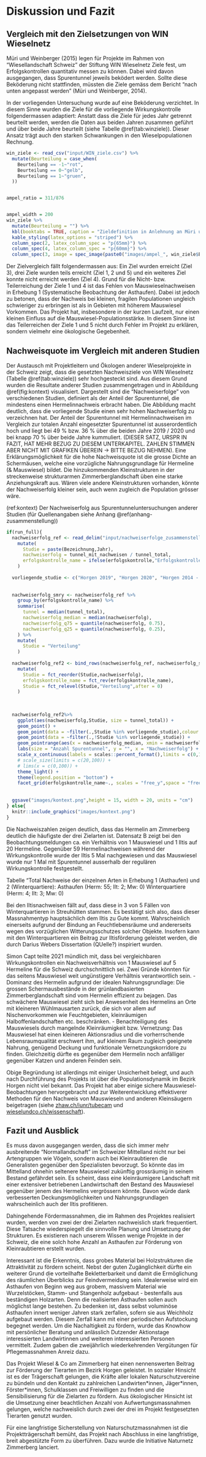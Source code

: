 # Diskussion und Fazit

## Vergleich mit den Zielsetzungen von WIN Wieselnetz 

Müri und Weinberger (2015) legen für Projekte im Rahmen von "Wiesellandschaft Schweiz" der Stiftung WIN Wieselnetz Ziele fest, um Erfolgskontrollen quantitativ messen zu können. Dabei wird davon ausgegangen, dass Spurentunnel jeweils beködert werden. Sollte diese Beköderung nicht stattfinden, müssten die Ziele gemäss dem Bericht "nach unten angepasst werden" (Müri und Weinberger, 2014).

In der vorliegenden Untersuchung wurde auf eine Beköderung verzichtet. In diesem Sinne wurden die Ziele für die vorliegende Wirkungskontrolle folgendermassen adaptiert: Anstatt dass die Ziele für jedes Jahr getrennt beurteilt werden, werden die Daten aus beiden Jahren zusammen geführt und über beide Jahre beurteilt (siehe Tabelle \@ref(tab:winziele)). Dieser Ansatz trägt auch den starken Schwankungen in den Wieselpopulationen Rechnung.


```r

win_ziele <- read_csv("input/WIN_ziele.csv") %>%
  mutate(Beurteilung = case_when(
    Beurteilung == -1~"rot",
    Beurteilung == 0~"gelb",
    Beurteilung == 1~"gruen",
  ))


ampel_ratio = 311/876


ampel_width = 200
win_ziele %>%
  mutate(Beurteilung = "") %>%
  kbl(booktabs = TRUE, caption = "Zieldefinition in Anlehnung an Müri und Weinberger (2014) sowie ihre Beurteilung und Bemerkungen.") %>%
  kable_styling(latex_options = "striped") %>%
  column_spec(2, latex_column_spec = "p{65mm}") %>%
  column_spec(4, latex_column_spec = "p{60mm}") %>%
  column_spec(3, image = spec_image(paste0("images/ampel_", win_ziele$Beurteilung, ".png"), ampel_width,ampel_width*ampel_ratio),latex_valign = "m")

```


Der Zielvergleich fällt folgendermassen aus: Ein Ziel wurden erreicht (Ziel 3), drei Ziele wurden teils erreicht (Ziel 1, 2 und 5) und ein weiteres Ziel konnte nicht erreicht werden (Ziel 4). Grund für die Nicht- bzw. Teilerreichung der Ziele 1 und 4 ist das Fehlen von Mauswieselnachweisen in Erhebung 1 (Systematische Beobachtung der Asthaufen). Dabei ist jedoch zu betonen, dass der Nachweis bei kleinen, fragilen Populationen ungleich schwieriger zu erbringen ist als in Gebieten mit höherem Mauswiesel Vorkommen. Das Projekt hat, insbesondere in der kurzen Laufzeit, nur einen kleinen Einfluss auf die Mauswiesel-Populationsstärke. In diesem Sinne ist das Teilerreichen der Ziele 1 und 5 nicht durch Fehler im Projekt zu erklären, sondern vielmehr eine ökologische Gegebenheit. 

## Nachweisquote im Vergleich mit anderen Studien

Der Austausch mit Projektleitern und Ökologen anderer Wieselprojekte in der Schweiz zeigt, dass die gesetzten Nachweisziele von WIN Wieselnetz (Tabelle \@ref(tab:winziele)) sehr hochgesteckt sind. Aus diesem Grund wurden die Resultate anderer Studien zusammengetragen und in Abbildung \@ref(fig:kontext) visualisiert. Dargestellt sind die "Nachweiserfolge" von verschiedenen Studien, definiert als der Anteil der Spurentunnel, die mindestens einen Hermelinnachweis erbracht haben. Die Abbildung macht deutlich, dass die vorliegende Studie einen sehr hohen Nachweiserfolg zu verzeichnen hat.
Der Anteil der Spurentunnel mit Hermelinnachweisen im Vergleich zur totalen Anzahl eingesetzter Spurentunnel ist ausserordentlich hoch und liegt bei 49 % bzw. 36 % über die beiden Jahre 2019 / 2020 und bei knapp 70 % über beide Jahre kummuliert. (DIESER SATZ, URSPR IN FAZIT, HAT MEHR BEZUG ZU DIESEM UNTERKAPITEL. ZAHLEN STIMMEN ABER NICHT MIT GRAFIKEN ÜBEREIN -> BITTE BEZUG NEHMEN).
Eine Erklärungsmöglichkeit für die hohe Nachweisquote ist die grosse Dichte an Schermäusen, welche eine vorzügliche Nahrungsgrundlage für Hermeline (& Mauswiesel) bildet. Die hinzukommenden Kleinstrukturen in der streckenweise strukturarmen Zimmerberglandschaft üben eine starke Anziehungskraft aus. Wären viele andere Kleinstrukturen vorhanden, könnte der Nachweiserfolg kleiner sein, auch wenn zugleich die Population grösser wäre.

(ref:kontext) Der Nachweiserfolg aus Spurentunneluntersuchungen anderer Studien (für Quellenangaben siehe Anhang \@ref(anhang-zusammenstellung))

```r
if(run_full){
  nachweiserfolg_ref <- read_delim("input/nachweiserfolge_zusammenstellung.csv", ";") %>%
    mutate(
      Studie = paste(Bezeichnung,Jahr),
      nachweiserfolg = tunnel_mit_nachweisen / tunnel_total,
      erfolgskontrolle_name = ifelse(erfolgskontrolle,"Erfolgskontrollen","andere Untersuchungen"),
    )
  
  vorliegende_studie <- c("Horgen 2019", "Horgen 2020", "Horgen 2014 - 2019")
  
  
  nachweiserfolg_smry <- nachweiserfolg_ref %>%
    group_by(erfolgskontrolle_name) %>%
    summarise(
      tunnel = median(tunnel_total),
      nachweiserfolg_median = median(nachweiserfolg),
      nachweiserfolg_q75 = quantile(nachweiserfolg, 0.75),
      nachweiserfolg_q25 = quantile(nachweiserfolg, 0.25),
    ) %>%
    mutate(
      Studie = "Verteilung"
    )
  
  nachweiserfolg_ref2 <- bind_rows(nachweiserfolg_ref, nachweiserfolg_smry) %>%
    mutate(
      Studie = fct_reorder(Studie,nachweiserfolg),
      erfolgskontrolle_name = fct_rev(erfolgskontrolle_name),
      Studie = fct_relevel(Studie,"Verteilung",after = 0)
    )
  
  
  
  nachweiserfolg_ref2%>%
    ggplot(aes(nachweiserfolg,Studie, size = tunnel_total)) +
    geom_point() +
    geom_point(data = ~filter(.,Studie %in% vorliegende_studie),colour = "red") +
    geom_point(data = ~filter(.,!Studie %in% vorliegende_studie)) +
    geom_pointrange(aes(x = nachweiserfolg_median, xmin = nachweiserfolg_q25, xmax = nachweiserfolg_q75, y = Studie),inherit.aes = FALSE) +
    labs(size = "Anzahl Spurentunnel", y = "", x = "Nachweiserfolg") +
    scale_x_continuous(labels = scales::percent_format(),limits = c(0,1)) +
    # scale_size(limits = c(20,100)) +
    # lims(x = c(0,100)) +
    theme_light() +
    theme(legend.position = "bottom") +
    facet_grid(erfolgskontrolle_name~., scales = "free_y",space = "free")
  
  
  ggsave("images/kontext.png",height = 15, width = 20, units = "cm")
} else{
  knitr::include_graphics("images/kontext.png")
}


```

Die Nachweiszahlen zeigen deutlich, dass das Hermelin am Zimmerberg deutlich die häufigste der drei Zielarten ist. Datensatz B zeigt bei den Beobachtungsmeldungen ca. ein Verhältnis von 1 Mauswiesel und 1 Iltis auf 20 Hermeline. 
Gegenüber 59 Hermelinachweisen während der Wirkungskontrolle wurde der Iltis 5 Mal nachgewiesen und das Mauswiesel wurde nur 1 Mal mit Spurentunnel ausserhalb der regulären Wirkungskontrolle festgestellt. 

Tabelle "Total Nachweise der einzelnen Arten in Erhebung 1 (Asthaufen) und 2 (Winterquartiere):
Asthaufen  (Herm: 55;  Ilt: 2; Mw: 0) 
Winterquartiere (Herm: 4; Ilt: 3; Mw: 0)

Bei den Iltisnachweisen fällt auf, dass diese in 3 von 5 Fällen von Winterquartieren in Streuhütten stammen. Es bestätigt sich also, dass dieser Massnahmentyp hauptsächlich dem Iltis zu Gute kommt. Wahrscheinlich einerseits aufgrund der Bindung an Feuchtlebensräume und andererseits wegen des vorzüglichen Witterungsschutzes solcher Objekte. Insofern kann mit den Winterquartieren ein Beitrag zur Iltisförderung geleistet werden, die durch Darius Webers Dissertation (QUelle?) inspiriert wurden. 

Simon Capt teilte 2021 mündlich mit, dass bei vergleichbaren Wirkungskontrollen ein Nachweisverhältnis von 1 Mauswiesel auf 5 Hermeline für die Schweiz durchschnittlich sei. 
Zwei Gründe könnten für das seitens Mauswiesel weit ungünstigere Verhältnis verantwortlich sein. 
- Dominanz des Hermelin aufgrund der idealen Nahrungsgrundlage: 
Die grossen Schermausbestände in der grünlandbasierten Zimmerberglandschaft sind vom Hermelin effizient zu bejagen. Das schwächere Mauswiesel zieht sich bei Anwesenheit des Hermelins an Orte mit kleineren Wühlmausarten zurück, die sich vor allem auf Nischenvorkommen wie Feuchtgebieten, kleinräumigen Halboffenlandschaften etc. beschränken.
- Benachteiligung des Mauswiesels durch mangelnde Kleinräumigkeit bzw. Vernetzung: 
Das Mauswiesel hat einen kleineren Aktionsradius und die vorherrschende Lebensraumqualität erschwert ihm, auf kleinem Raum zugleich geeignete Nahrung, genügend Deckung und funktionale Vernetzungskorridore zu finden. Gleichzeitig dürfte es gegenüber dem Hermelin noch anfälliger gegenüber Katzen und anderen Feinden sein. 

Obige Begründung ist allerdings mit einiger Unsicherheit belegt, und auch nach Durchführung des Projekts ist über die Populationsdynamik im Bezirk Horgen nicht viel bekannt. Das Projekt hat aber einige sichere Mauswiesel-Beobachtungen hervorgebracht und zur Weiterentwicklung effektiverer Methoden für den Nachweis von Mauswieseln und anderen Kleinsäugern beigetragen (siehe [zhaw.ch/iunr/tubecam](http://www.zhaw.ch/iunr/tubecam) und [wieselundco.ch/wissenschaft](http://wieselundco.ch/wissenschaft)).

## Fazit und Ausblick

Es muss davon ausgegangen werden, dass die sich immer mehr ausbreitende "Normallandschaft" im Schweizer Mittelland nicht nur bei Artengruppen wie Vögeln, sondern auch  bei Kleinraubtieren die Generalisten gegenüber den Spezialisten bevorzugt. So könnte das im Mittelland ohnehin seltenere Mauswiesel zukünftig grossräumig in seinem Bestand gefährdet sein. Es scheint, dass eine kleinräumigere Landschaft mit einer extensiver betriebenen Landwirtschaft den Bestand des Mauswiesel gegenüber jenem des Hermelins vergrössern könnte. Davon würde  dank verbesserten Deckungsmöglichkeiten und Nahrungsgrundlagen wahrscheinlich auch der Iltis profitieren.

Dahingehende Fördermassnahmen, die im Rahmen des Projektes realisiert wurden, werden von zwei der drei Zielarten nachweislich stark frequentiert. Diese Tatsache wiederspiegelt die sinnvolle Planung und Umsetzung der Strukturen. Es existieren nach unserem Wissen wenige Projekte in der Schweiz, die eine solch hohe Anzahl an Asthaufen zur Förderung von Kleinraubtieren erstellt wurden.

Interessant ist die Erkenntnis, dass grobes Material bei Holzstrukturen die Attraktivität zu fördern scheint. Nebst der guten Zugänglichkeit dürfte ein weiterer Grund die vorteilhafte Bekletterbarkeit und damit die Ermöglichung des räumlichen Überblicks zur Feindvermeidung sein. 
Idealerweise wird ein Asthaufen von Beginn weg aus grobem, massivem Material wie Wurzelstöcken, Stamm- und Stangenholz aufgebaut - bestenfalls aus beständigen Holzarten. Denn die realisierten Asthaufen sollen auch möglichst lange bestehen. Zu bedenken ist, dass selbst voluminöse Asthaufen innert weniger Jahren stark zerfallen, sofern sie aus Weichholz aufgebaut werden. Diesem Zerfall kann mit einer periodischen Aufstockung begegnet werden. 
Um die Nachaltigkeit zu fördern, wurde das Knowhow mit persönlicher Beratung und anlässlich Dutzender Aktionstage interessierten Landwirtinnen und weiteren interessierten Personen vermittelt. Zudem gaben die zweijährlich wiederkehrenden Vergütungen für Pflegemassnahmen Anreiz dazu.

Das Projekt Wiesel &amp; Co am Zimmerberg hat einen nennenswerten Beitrag zur Förderung der Tierarten im Bezirk Horgen geleistet. In sozialer Hinsicht ist es der Trägerschaft gelungen, die Kräfte aller lokalen Naturschutzvereine zu bündeln und den Kontakt zu zahlreichen Landwirten\*innen, Jäger\*innen, Förster\*innen, Schulklassen und Freiwilligen zu finden und die Sensibilisierung für die Zielarten zu fördern. Aus ökologischer Hinsicht ist die Umsetzung einer beachtlichen Anzahl von Aufwertungsmassnahmen gelungen, welche nachweislich durch zwei der drei im Projekt festgesetzten Tierarten genutzt wurden.

Für eine langfristige Sicherstellung von Naturschutzmassnahmen ist die Projektträgerschaft bemüht, das Projekt nach Abschluss in eine langfristige, breit abgestützte Form zu überführen. Dazu wurde die Initiative Naturnetz Zimmerberg lanciert. 

